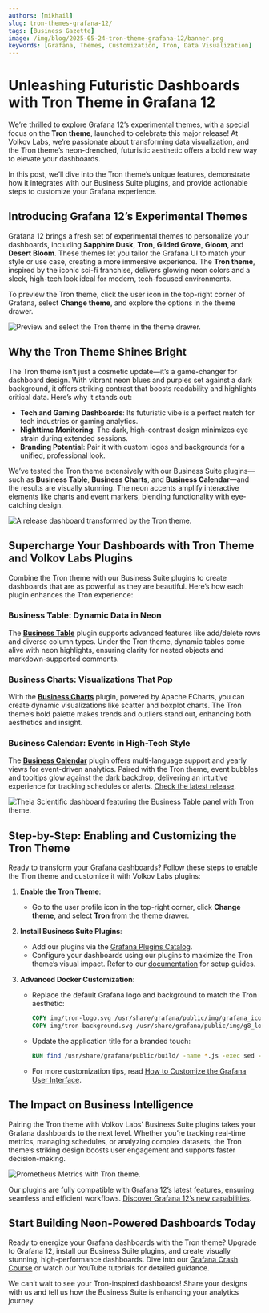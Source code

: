 ```yaml
---
authors: [mikhail]
slug: tron-themes-grafana-12/
tags: [Business Gazette]
image: /img/blog/2025-05-24-tron-theme-grafana-12/banner.png
keywords: [Grafana, Themes, Customization, Tron, Data Visualization]
---
```



# Unleashing Futuristic Dashboards with Tron Theme in Grafana 12

We’re thrilled to explore Grafana 12’s experimental themes, with a special focus on the **Tron theme**, launched to celebrate this major release! At Volkov Labs, we’re passionate about transforming data visualization, and the Tron theme’s neon-drenched, futuristic aesthetic offers a bold new way to elevate your dashboards.

In this post, we’ll dive into the Tron theme’s unique features, demonstrate how it integrates with our Business Suite plugins, and provide actionable steps to customize your Grafana experience.

## Introducing Grafana 12’s Experimental Themes

Grafana 12 brings a fresh set of experimental themes to personalize your dashboards, including **Sapphire Dusk**, **Tron**, **Gilded Grove**, **Gloom**, and **Desert Bloom**. These themes let you tailor the Grafana UI to match your style or use case, creating a more immersive experience. The **Tron theme**, inspired by the iconic sci-fi franchise, delivers glowing neon colors and a sleek, high-tech look ideal for modern, tech-focused environments.

To preview the Tron theme, click the user icon in the top-right corner of Grafana, select **Change theme**, and explore the options in the theme drawer.

<Image
  title="Preview and select the Tron theme in the theme drawer."
  src="/img/blog/2025-05-24-tron-theme-grafana-12/change-theme.png"
/>

## Why the Tron Theme Shines Bright

The Tron theme isn’t just a cosmetic update—it’s a game-changer for dashboard design. With vibrant neon blues and purples set against a dark background, it offers striking contrast that boosts readability and highlights critical data. Here’s why it stands out:

- **Tech and Gaming Dashboards**: Its futuristic vibe is a perfect match for tech industries or gaming analytics.
- **Nighttime Monitoring**: The dark, high-contrast design minimizes eye strain during extended sessions.
- **Branding Potential**: Pair it with custom logos and backgrounds for a unified, professional look.

We’ve tested the Tron theme extensively with our Business Suite plugins—such as **Business Table**, **Business Charts**, and **Business Calendar**—and the results are visually stunning. The neon accents amplify interactive elements like charts and event markers, blending functionality with eye-catching design.

<Image
  title="A release dashboard transformed by the Tron theme."
  src="/img/blog/2025-05-24-tron-theme-grafana-12/release-dashboard.png"
/>

## Supercharge Your Dashboards with Tron Theme and Volkov Labs Plugins

Combine the Tron theme with our Business Suite plugins to create dashboards that are as powerful as they are beautiful. Here’s how each plugin enhances the Tron experience:

### Business Table: Dynamic Data in Neon

The [**Business Table**](/plugins/business-table/) plugin supports advanced features like add/delete rows and diverse column types. Under the Tron theme, dynamic tables come alive with neon highlights, ensuring clarity for nested objects and markdown-supported comments.

### Business Charts: Visualizations That Pop

With the [**Business Charts**](/plugins/business-charts/) plugin, powered by Apache ECharts, you can create dynamic visualizations like scatter and boxplot charts. The Tron theme’s bold palette makes trends and outliers stand out, enhancing both aesthetics and insight.

### Business Calendar: Events in High-Tech Style

The [**Business Calendar**](/plugins/business-calendar/) plugin offers multi-language support and yearly views for event-driven analytics. Paired with the Tron theme, event bubbles and tooltips glow against the dark backdrop, delivering an intuitive experience for tracking schedules or alerts. [Check the latest release](/plugins/business-calendar/release/).

<Image
  title="Theia Scientific dashboard featuring the Business Table panel with Tron theme."
  src="/img/blog/2025-05-24-tron-theme-grafana-12/theia-table.png"
/>

## Step-by-Step: Enabling and Customizing the Tron Theme

Ready to transform your Grafana dashboards? Follow these steps to enable the Tron theme and customize it with Volkov Labs plugins:

1. **Enable the Tron Theme**:

   - Go to the user profile icon in the top-right corner, click **Change theme**, and select **Tron** from the theme drawer.

2. **Install Business Suite Plugins**:

   - Add our plugins via the [Grafana Plugins Catalog](https://grafana.com/grafana/plugins/).
   - Configure your dashboards using our plugins to maximize the Tron theme’s visual impact. Refer to our [documentation](/plugins/) for setup guides.

3. **Advanced Docker Customization**:
   - Replace the default Grafana logo and background to match the Tron aesthetic:
     ```dockerfile
     COPY img/tron-logo.svg /usr/share/grafana/public/img/grafana_icon.svg
     COPY img/tron-background.svg /usr/share/grafana/public/img/g8_login_dark.svg
     ```
   - Update the application title for a branded touch:
     ```dockerfile
     RUN find /usr/share/grafana/public/build/ -name *.js -exec sed -i 's|"AppTitle","Grafana")|"AppTitle","Tron Analytics")|g' {} \;
     ```
   - For more customization tips, read [How to Customize the Grafana User Interface](/blog/how-to-customize-the-grafana-user-interface-8d70a42dc2b6/).

## The Impact on Business Intelligence

Pairing the Tron theme with Volkov Labs’ Business Suite plugins takes your Grafana dashboards to the next level. Whether you’re tracking real-time metrics, managing schedules, or analyzing complex datasets, the Tron theme’s striking design boosts user engagement and supports faster decision-making.

<Image
  title="Prometheus Metrics with Tron theme."
  src="/img/blog/2025-05-24-tron-theme-grafana-12/engine.png"
/>

Our plugins are fully compatible with Grafana 12’s latest features, ensuring seamless and efficient workflows. [Discover Grafana 12’s new capabilities](https://grafana.com/blog/2025/05/07/grafana-12-release-all-the-new-features/).

## Start Building Neon-Powered Dashboards Today

Ready to energize your Grafana dashboards with the Tron theme? Upgrade to Grafana 12, install our Business Suite plugins, and create visually stunning, high-performance dashboards. Dive into our [Grafana Crash Course](/grafana/) or watch our YouTube tutorials for detailed guidance.

We can’t wait to see your Tron-inspired dashboards! Share your designs with us and tell us how the Business Suite is enhancing your analytics journey.

<Feedback />
